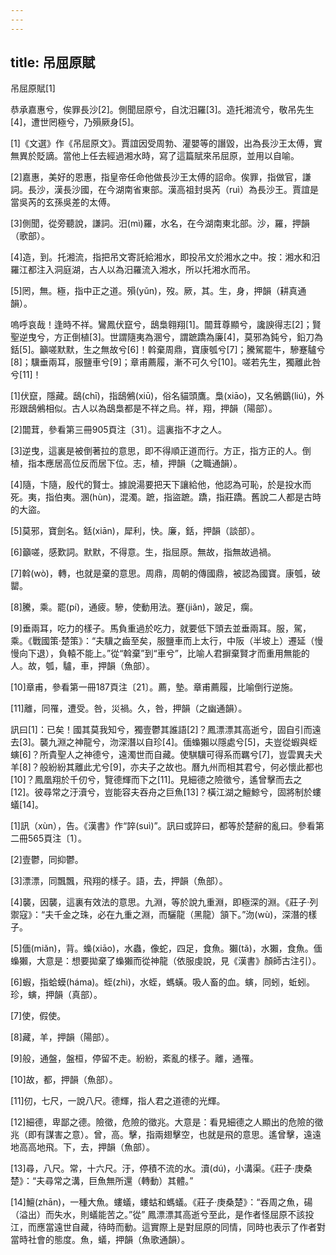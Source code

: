 ```yaml
---
---
---
```

title: 吊屈原賦
---




吊屈原賦[1]

恭承嘉惠兮，俟罪長沙[2]。側聞屈原兮，自沈汨羅[3]。造托湘流兮，敬吊先生[4]，遭世罔極兮，乃殞厥身[5]。

[1]《文選》作《吊屈原文》。賈誼因受周勃、灌嬰等的譖毀，出為長沙王太傅，實無異於貶謫。當他上任去經過湘水時，寫了這篇賦來吊屈原，並用以自喻。

[2]嘉惠，美好的恩惠，指皇帝任命他做長沙王太傅的詔命。俟罪，指做官，謙詞。長沙，漢長沙國，在今湖南省東部。漢高祖封吳芮（ruì）為長沙王。賈誼是當吳芮的玄孫吳差的太傅。

[3]側聞，從旁聽說，謙詞。汨(mì)羅，水名，在今湖南東北部。沙，羅，押韻（歌部）。

[4]造，到。托湘流，指把吊文寄託給湘水，即投吊文於湘水之中。按：湘水和汨羅江都注入洞庭湖，古人以為汨羅流入湘水，所以托湘水而吊。

[5]罔，無。極，指中正之道。殞(yǔn)，歿。厥，其。生，身，押韻（耕真通韻）。

嗚呼哀哉！逢時不祥。鸞鳳伏竄兮，鴟梟翱翔[1]。闒茸尊顯兮，讒諛得志[2]；賢聖逆曳兮，方正倒植[3]。世謂隨夷為溷兮，謂蹠蹻為廉[4]，莫邪為鈍兮，鉛刀為銛[5]。籲嗟默默，生之無故兮[6]！斡棄周鼎，寶康瓠兮[7]；騰駕罷牛，驂蹇驢兮[8]；驥垂兩耳，服鹽車兮[9]；章甫薦履，漸不可久兮[10]。嗟若先生，獨離此咎兮[11]！

[1]伏竄，隱藏。鴟(chī)，指鴟鵂(xiū)，俗名貓頭鷹。梟(xiāo)，又名鵂鶹(liú)，外形跟鴟鵂相似。古人以為鴟梟都是不祥之烏。祥，翔，押韻（陽部）。

[2]闒茸，參看第三冊905頁注〔31〕。這裏指不才之人。

[3]逆曳，這裏是被倒著拉的意思，即不得順正道而行。方正，指方正的人。倒植，指本應居高位反而居下位。志，植，押韻（之職通韻）。

[4]隨，卞隨，殷代的賢士。據說湯要把天下讓給他，他認為可恥，於是投水而死。夷，指伯夷。溷(hùn)，混濁。蹠，指盜蹠。蹻，指莊蹻。舊說二人都是古時的大盜。

[5]莫邪，寶劍名。銛(xiān)，犀利，快。廉，銛，押韻（談部）。

[6]籲嗟，感歎詞。默默，不得意。生，指屈原。無故，指無故過禍。

[7]斡(wò)，轉，也就是棄的意思。周鼎，周朝的傳國鼎，被認為國寶。康瓠，破罌。

[8]騰，乘。罷(pí)，通疲。驂，使動用法。蹇(jiǎn)，跛足，瘸。

[9]垂兩耳，吃力的樣子。馬負重過於吃力，就要低下頭去並垂兩耳。服，駕，乘。《戰國策·楚策》：“夫驥之齒至矣，服鹽車而上太行，中阪（半坡上）遷延（慢慢向下退），負轅不能上。”從“斡棄”到“車兮”，比喻人君摒棄賢才而重用無能的人。故，瓠，驢，車，押韻（魚部）。

[10]章甫，參看第一冊187頁注〔21〕。薦，墊。章甫薦履，比喻倒行逆施。

[11]離，同罹，遭受。咎，災禍。久，咎，押韻（之幽通韻）。

訊曰[1]：已矣！國其莫我知兮，獨壹鬱其誰語[2]？鳳漂漂其高逝兮，固自引而遠去[3]。襲九淵之神龍兮，沕深潛以自珍[4]。偭蟂獺以隱處兮[5]，夫豈從蝦與蛭螾[6]？所貴聖人之神德兮，遠濁世而自藏。使騏驥可得系而羈兮[7]，豈雲異夫犬羊[8]？般紛紛其離此尤兮[9]，亦夫子之故也。曆九州而相其君兮，何必懷此都也[10]？鳳凰翔於千仞兮，覽德輝而下之[11]。見細德之險徵兮，遙曾擊而去之[12]。彼尋常之汙瀆兮，豈能容夫吞舟之巨魚[13]？橫江湖之鱣鯨兮，固將制於螻蟻[14]。

[1]訊（xùn），告。《漢書》作“誶(suì)”。訊曰或誶曰，都等於楚辭的亂曰。參看第二冊565頁注〔1〕。

[2]壹鬱，同抑鬱。

[3]漂漂，同飄飄，飛翔的樣子。語，去，押韻（魚部）。

[4]襲，因襲，這裏有效法的意思。九淵，等於說九重淵，即極深的淵。《莊子·列禦寇》：“夫千金之珠，必在九重之淵，而驪龍（黑龍）頷下。”沕(wù)，深潛的樣子。

[5]偭(miǎn)，背。蟂(xiāo)，水蟲，像蛇，四足，食魚。獺(tǎ)，水獺，食魚。偭蟂獺，大意是：想要拋棄了蟂獺而從神龍（依服虔說，見《漢書》顏師古注引）。

[6]蝦，指蛤蟆(háma)。蛭(zhì)，水蛭，螞蟥。吸人畜的血。螾，同蚓，蚯蚓。珍，螾，押韻（真部）。

[7]使，假使。

[8]藏，羊，押韻（陽部）。

[9]般，通盤，盤桓，停留不走。紛紛，紊亂的樣子。離，通罹。

[10]故，都，押韻（魚部）。

[11]仞，七尺，一說八尺。德輝，指人君之道德的光輝。

[12]細德，卑鄙之德。險徵，危險的徵兆。大意是：看見細德之人顯出的危險的徵兆（即有謀害之意）。曾，高。擊，指兩翅擊空，也就是飛的意思。遙曾擊，遠遠地高高地飛。下，去，押韻（魚部）。

[13]尋，八尺。常，十六尺。汙，停積不流的水。瀆(dú)，小溝渠。《莊子·庚桑楚》：“夫尋常之溝，巨魚無所還（轉動）其體。”

[14]鱣(zhān)，一種大魚。螻蟻，螻蛄和螞蟻。《莊子·庚桑楚》：“吞周之魚，碭（溢出）而失水，則蟻能苦之。”從” 鳳漂漂其高逝兮至此，是作者怪屈原不該投江，而應當遠世自藏，待時而動。這實際上是對屈原的同情，同時也表示了作者對當時社會的態度。魚，蟻，押韻（魚歌通韻）。